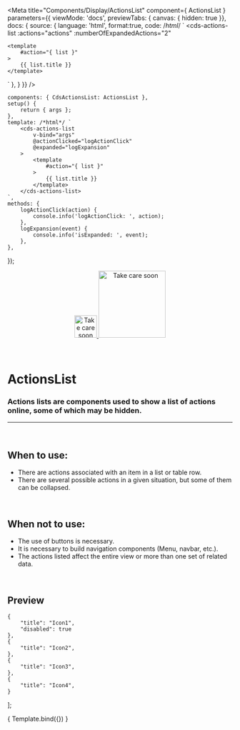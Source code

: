 
<Meta
	title="Components/Display/ActionsList"
	component={ ActionsList }
	parameters={{
		viewMode: 'docs',
		previewTabs: { canvas: { hidden: true }},
		docs: {
			source: {
				language: 'html',
				format:true,
				code: /*html*/ `
<cds-actions-list
	:actions="actions"
	:numberOfExpandedActions="2"
>
	<template
		#action="{ list }"
	>
		{{ list.title }}
	</template>
</cds-actions-list>`
			},
		}
	}}
/>

	components: { CdsActionsList: ActionsList },
	setup() {
		return { args };
	},
	template: /*html*/ `
		<cds-actions-list
			v-bind="args"
			@actionClicked="logActionClick"
			@expanded="logExpansion"
		>
			<template
				#action="{ list }"
			>
				{{ list.title }}
			</template>
		</cds-actions-list>
	`,
	methods: {
		logActionClick(action) {
			console.info('logActionClick: ', action);
		},
		logExpansion(event) {
			console.info('isExpanded: ', event);
		},
	},
});

<div align="center" style={{display: 'flex'}}>
    <a href="https://rahulaher.netlify.app">
        <img src="https://rahulaher.netlify.app/img/logo/glyph-black-colored.svg" alt="Take care soon" width="50" />
        <img src="https://rahulaher.netlify.app/img/logo/word-black-colored.svg" alt="Take care soon" width="150" />
    </a>
</div>

<br />
<br />

# ActionsList

### Actions lists are components used to show a list of actions online, some of which may be hidden.
---
<br />

## When to use:
- There are actions associated with an item in a list or table row.
- There are several possible actions in a given situation, but some of them can be collapsed.

<br />

## When not to use:
- The use of buttons is necessary.
- It is necessary to build navigation components (Menu, navbar, etc.).
- The actions listed affect the entire view or more than one set of related data.


<br />

## Preview

	{
		"title": "Icon1",
		"disabled": true
	},
	{
		"title": "Icon2",
	},
	{
		"title": "Icon3",
	},
	{
		"title": "Icon4",
	}
];

<Canvas>
	<Story
		name="Actions list"
		args={{
			actions: actions,
			numberOfExpandedActions: 2,
		}}
	>
		{ Template.bind({}) }
	</Story>
</Canvas>

<ArgsTable story="Actions list" />
